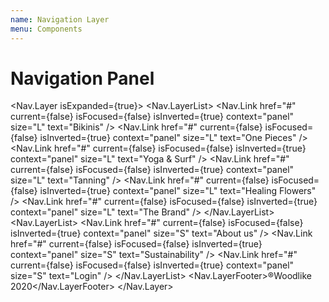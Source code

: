 ```yaml
---
name: Navigation Layer
menu: Components
---
```



# Navigation Panel

<Nav.Layer isExpanded={true}>
  <Nav.LayerList>
    <Nav.Link href="#" current={false} isFocused={false} isInverted={true} context="panel" size="L" text="Bikinis" />
    <Nav.Link href="#" current={false} isFocused={false} isInverted={true} context="panel" size="L" text="One Pieces" />
    <Nav.Link
      href="#"
      current={false}
      isFocused={false}
      isInverted={true}
      context="panel"
      size="L"
      text="Yoga & Surf"
    />
    <Nav.Link href="#" current={false} isFocused={false} isInverted={true} context="panel" size="L" text="Tanning" />
    <Nav.Link
      href="#"
      current={false}
      isFocused={false}
      isInverted={true}
      context="panel"
      size="L"
      text="Healing Flowers"
    />
    <Nav.Link href="#" current={false} isFocused={false} isInverted={true} context="panel" size="L" text="The Brand" />
  </Nav.LayerList>
  <Nav.LayerList>
    <Nav.Link href="#" current={false} isFocused={false} isInverted={true} context="panel" size="S" text="About us" />
    <Nav.Link
      href="#"
      current={false}
      isFocused={false}
      isInverted={true}
      context="panel"
      size="S"
      text="Sustainability"
    />
    <Nav.Link href="#" current={false} isFocused={false} isInverted={true} context="panel" size="S" text="Login" />
  </Nav.LayerList>
  <Nav.LayerFooter>®Woodlike 2020</Nav.LayerFooter>
</Nav.Layer>
